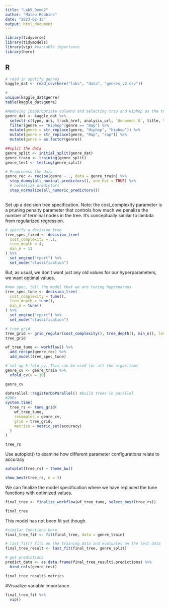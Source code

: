 ```yaml
---
title: "Lab5_Demo2"
author: "Mateo Robbins"
date: "2023-02-15"
output: html_document
---
```


```r
library(tidyverse)
library(tidymodels)
library(vip) #variable importance
library(here)
```

## R
```r
# read in spotify genres
kaggle_dat <- read_csv(here("labs", "data", "genres_v2.csv"))

# 
unique(kaggle_dat$genre)
table(kaggle_dat$genre)

#Removing inappropriate columns and selecting trap and Hiphop as the two genres here and making case consistent
genre_dat <- kaggle_dat %>%
  select(-c(type, uri, track_href, analysis_url, `Unnamed: 0`, title, tempo, id, song_name)) %>%
  filter(genre == "Hiphop"|genre == "Rap") %>%
  mutate(genre = str_replace(genre, "Hiphop", "hiphop")) %>%
  mutate(genre = str_replace(genre, "Rap", "rap")) %>%
  mutate(genre = as.factor(genre))
```

```r
##split the data
genre_split <- initial_split(genre_dat)
genre_train <- training(genre_split)
genre_test <- testing(genre_split)
```

```r
# Preprocess the data
genre_rec <- recipe(genre ~ ., data = genre_train) %>% 
  step_dummy(all_nominal_predictors(), one_hot = TRUE) %>% 
  # normalize predictors
  step_normalize(all_numeric_predictors())
  
```

Set up a decision tree specification. Note: the cost_complexity parameter is a pruning penalty parameter that controls how much we penalize the number of terminal nodes in the tree.  It's conceptually similar to lambda from regularized regression.

```r
# specify a decision tree
tree_spec_fixed <- decision_tree(
  cost_complexity = .1,
  tree_depth = 4,
  min_n = 11
) %>% 
  set_engine("rpart") %>% 
  set_mode("classification")
```

But, as usual, we don't want just any old values for our hyperparameters, we want optimal values.
```r
#new spec, tell the model that we are tuning hyperparams
tree_spec_tune <- decision_tree(
  cost_complexity = tune(),
  tree_depth = tune(),
  min_n = tune()
) %>% 
  set_engine("rpart") %>% 
  set_mode("classification")

# tree grid 
tree_grid <- grid_regular(cost_complexity(), tree_depth(), min_n(), levels = 5)
tree_grid
```

```r
wf_tree_tune <- workflow() %>% 
  add_recipe(genre_rec) %>% 
  add_model(tree_spec_tune)
```

```r
# set up k-fold cv. This can be used for all the algorithms
genre_cv <- genre_train %>% 
  vfold_cv(v = 10)

genre_cv
```

```r
doParallel::registerDoParallel() #build trees in parallel
#200s
system.time(
  tree_rs <- tune_grid(
    wf_tree_tune,
    resamples = genre_cv,
    grid = tree_grid,
    metrics = metric_set(accuracy)
  )
)

tree_rs
```
Use autoplot() to examine how different parameter configurations relate to accuracy 
```r
autoplot(tree_rs) + theme_bw()
```

```r
show_best(tree_rs, n = 3)
```

We can finalize the model specification where we have replaced the tune functions with optimized values.

```r
final_tree <- finalize_workflow(wf_tree_tune, select_best(tree_rs))

final_tree
```

This model has not been fit yet though.

```r
#similar functions here.
final_tree_fit <- fit(final_tree, data = genre_train)

# last_fit() fits on the training data and evaluates on the test data 
final_tree_result <- last_fit(final_tree, genre_split)

# get predictions
predict_data <- as.data.frame(final_tree_result$.predictions) %>% 
  bind_cols(genre_test)

final_tree_result$.metrics
```

#Visualize variable importance
```r
final_tree_fit %>% 
  vip()

```


